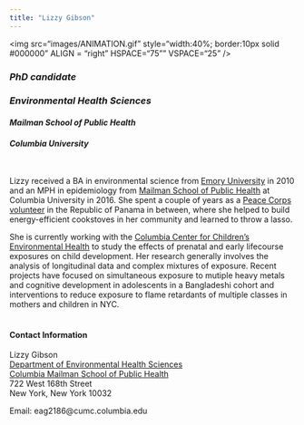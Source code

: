```yaml
---
title: "Lizzy Gibson"
---
```


<img src="images/ANIMATION.gif" style="width:40%; border:10px solid #000000" ALIGN = "right" HSPACE="75"" VSPACE="25" />

### *PhD candidate*
### *Environmental Health Sciences*
#### *Mailman School of Public Health*
#### *Columbia University*



<br> 

Lizzy received a BA in environmental science from [Emory University](http://www.emory.edu/home/index.html) in 2010 and an MPH in epidemiology from [Mailman School of Public Health](https://www.mailman.columbia.edu/) at Columbia University in 2016. She spent a couple of years as a [Peace Corps volunteer](https://www.peacecorps.gov/) in the Republic of Panama in between, where she helped to build energy-efficient cookstoves in her community and learned to throw a lasso.

She is currently working with the [Columbia Center for Children's Environmental Health](http://ccceh.org/) to study the effects of prenatal and early lifecourse exposures on child development. Her research generally involves the analysis of longitudinal data and complex mixtures of exposure. Recent projects have focused on simultaneous exposure to mutiple heavy metals and cognitive development in adolescents in a Bangladeshi cohort and interventions to reduce exposure to flame retardants of multiple classes in mothers and children in NYC.
<br>
<br>

#### Contact Information

Lizzy Gibson
<br>
[Department of Environmental Health Sciences](https://www.mailman.columbia.edu/become-student/departments/environmental-health-sciences-ehs)
<br>
[Columbia Mailman School of Public Health](https://www.mailman.columbia.edu/)
<br>
722 West 168th Street
<br>
New York, New York 10032

Email: eag2186@cumc.columbia.edu
